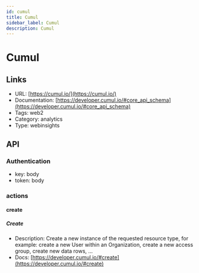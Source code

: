 ```yaml
---
id: cumul
title: Cumul
sidebar_label: Cumul
description: Cumul
---
```


# Cumul

## Links

* URL: [https://cumul.io/](https://cumul.io/)
* Documentation: [https://developer.cumul.io/#core_api_schema](https://developer.cumul.io/#core_api_schema)
* Tags: web2
* Category: analytics
* Type: webinsights

## API

### Authentication

* key: body
* token: body

### actions

#### create

##### Create

* Description: Create a new instance of the requested resource type, for example: create a new User within an Organization, create a new access group, create new data rows, …
* Docs: [https://developer.cumul.io/#create](https://developer.cumul.io/#create)
